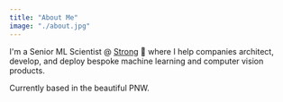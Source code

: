 ```yaml
---
title: "About Me"
image: "./about.jpg"
---
```



I'm a Senior ML Scientist @ <a href="https://strong.io" target="_blank" rel="nofollow noopener noreferrer" aria-label="External Link"><Underlining>Strong</Underlining></a> 💪 where I help companies architect, develop, and deploy bespoke machine learning and computer vision products.

Currently based in the beautiful PNW.